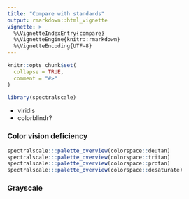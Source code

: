 ```yaml
---
title: "Compare with standards"
output: rmarkdown::html_vignette
vignette: >
  %\VignetteIndexEntry{compare}
  %\VignetteEngine{knitr::rmarkdown}
  %\VignetteEncoding{UTF-8}
---
```


```r
knitr::opts_chunk$set(
  collapse = TRUE,
  comment = "#>"
)
```

```r
library(spectralscale)
```

- viridis
- colorblindr?

### Color vision deficiency

```r
spectralscale:::palette_overview(colorspace::deutan)
spectralscale:::palette_overview(colorspace::tritan)
spectralscale:::palette_overview(colorspace::protan)
spectralscale:::palette_overview(colorspace::desaturate)
```

### Grayscale
